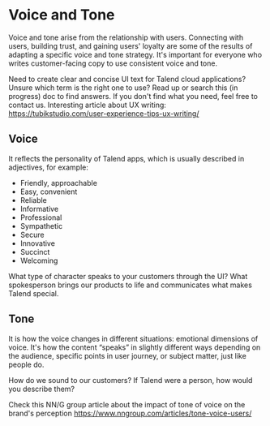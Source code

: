 
<Meta title="Content/Voice and Tone" />

# Voice and Tone

Voice and tone arise from the relationship with users.
Connecting with users, building trust, and gaining users' loyalty are some of the results of adapting a specific voice and tone strategy. It's important for everyone who writes customer-facing copy to use consistent voice and tone.

Need to create clear and concise UI text for Talend cloud applications? Unsure which term is the right one to use?
Read up or search this (in progress) doc to find answers.
If you don't find what you need, feel free to contact us.
Interesting article about UX writing: https://tubikstudio.com/user-experience-tips-ux-writing/

## Voice

It reflects the personality of Talend apps, which is usually described in adjectives, for example:

- Friendly, approachable
- Easy, convenient
- Reliable
- Informative
- Professional
- Sympathetic
- Secure
- Innovative
- Succinct
- Welcoming

What type of character speaks to your customers through the UI?
What spokesperson brings our products to life and communicates what makes Talend special.

## Tone

It is how the voice changes in different situations: emotional dimensions of voice. It's how the content “speaks” in slightly different ways depending on the audience, specific points in user journey, or subject matter, just like people do.

How do we sound to our customers?
If Talend were a person, how would you describe them?

Check this NN/G group article about the impact of tone of voice on the brand's perception https://www.nngroup.com/articles/tone-voice-users/
